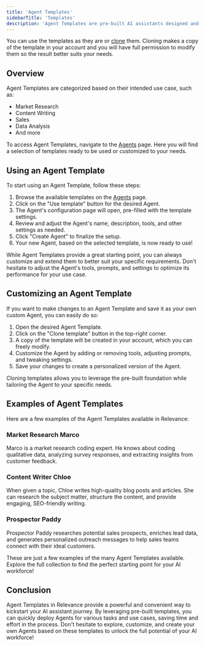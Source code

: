 ```yaml
---
title: 'Agent Templates'
sidebarTitle: 'Templates'
description: 'Agent Templates are pre-built AI assistants designed and maintained by Relevance. These templates provide a quick and easy way to get started with Agents for various use cases and domains.'
---
```


<Tip>You can use the templates as they are or [clone](/templates/introduction#clone-a-template-create-a-copy-of-a-tool-in-your-account) them. 
Cloning makes a copy of the template in your account and you will have full permission to modify them
so the result better suits your needs.</Tip>

## Overview

Agent Templates are categorized based on their intended use case, such as:

- Market Research
- Content Writing
- Sales
- Data Analysis
- And more

To access Agent Templates, navigate to the [Agents](/get-started/key-concepts/agents) page. Here you will find a selection of templates ready to be used or customized to your needs.

## Using an Agent Template

To start using an Agent Template, follow these steps:

1. Browse the available templates on the [Agents](/get-started/key-concepts/agents) page.
2. Click on the "Use template" button for the desired Agent.
3. The Agent's configuration page will open, pre-filled with the template settings.
4. Review and adjust the Agent's name, description, tools, and other settings as needed.
5. Click "Create Agent" to finalize the setup.
6. Your new Agent, based on the selected template, is now ready to use!

<Tip>
While Agent Templates provide a great starting point, you can always customize and extend them to better suit your specific requirements. Don't hesitate to adjust the Agent's tools, prompts, and settings to optimize its performance for your use case.
</Tip>

## Customizing an Agent Template

If you want to make changes to an Agent Template and save it as your own custom Agent, you can easily do so:

1. Open the desired Agent Template.
2. Click on the "Clone template" button in the top-right corner.
3. A copy of the template will be created in your account, which you can freely modify.
4. Customize the Agent by adding or removing tools, adjusting prompts, and tweaking settings.
5. Save your changes to create a personalized version of the Agent.

Cloning templates allows you to leverage the pre-built foundation while tailoring the Agent to your specific needs.

## Examples of Agent Templates

Here are a few examples of the Agent Templates available in Relevance:

### Market Research Marco

Marco is a market research coding expert. He knows about coding qualitative data, analyzing survey responses, and extracting insights from customer feedback.

### Content Writer Chloe

When given a topic, Chloe writes high-quality blog posts and articles. She can research the subject matter, structure the content, and provide engaging, SEO-friendly writing.

### Prospector Paddy

Prospector Paddy researches potential sales prospects, enriches lead data, and generates personalized outreach messages to help sales teams connect with their ideal customers.

These are just a few examples of the many Agent Templates available. Explore the full collection to find the perfect starting point for your AI workforce!

## Conclusion

Agent Templates in Relevance provide a powerful and convenient way to kickstart your AI assistant journey. By leveraging pre-built templates, you can quickly deploy Agents for various tasks and use cases, saving time and effort in the process. Don't hesitate to explore, customize, and create your own Agents based on these templates to unlock the full potential of your AI workforce!
